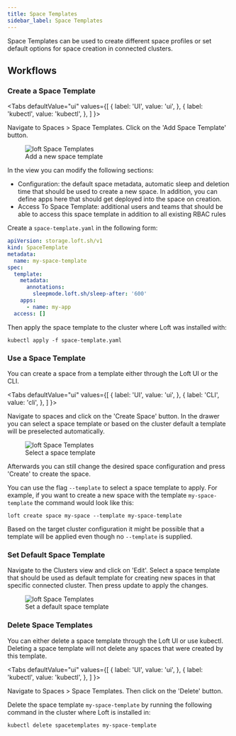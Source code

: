 ```yaml
---
title: Space Templates
sidebar_label: Space Templates
---
```




Space Templates can be used to create different space profiles or set default options for space creation in connected clusters.

## Workflows

### Create a Space Template

<Tabs
    defaultValue="ui"
    values={[
        { label: 'UI', value: 'ui', },
        { label: 'kubectl', value: 'kubectl', },
    ]
}>
<TabItem value="ui">

Navigate to Spaces > Space Templates. Click on the 'Add Space Template' button.

<figure>
    <img src="/docs/media/v1/ui/space-templates/add_space_template.png" alt="loft Space Templates" />
    <figcaption>Add a new space template</figcaption>
</figure>

In the view you can modify the following sections:

- Configuration: the default space metadata, automatic sleep and deletion time that should be used to create a new space. In addition, you can define apps here that should get deployed into the space on creation.
- Access To Space Template: additional users and teams that should be able to access this space template in addition to all existing RBAC rules

</TabItem>
<TabItem value="kubectl">

Create a `space-template.yaml` in the following form:

```yaml
apiVersion: storage.loft.sh/v1
kind: SpaceTemplate
metadata:
  name: my-space-template
spec:
  template:
    metadata:
      annotations:
        sleepmode.loft.sh/sleep-after: '600'
    apps:
      - name: my-app
  access: []
```
    
Then apply the space template to the cluster where Loft was installed with:

```
kubectl apply -f space-template.yaml
```

</TabItem>
</Tabs>

### Use a Space Template

You can create a space from a template either through the Loft UI or the CLI.

<Tabs
    defaultValue="ui"
    values={[
        { label: 'UI', value: 'ui', },
        { label: 'CLI', value: 'cli', },
    ]
}>
<TabItem value="ui">

Navigate to spaces and click on the 'Create Space' button. In the drawer you can select a space template or based on the cluster default a template will be preselected automatically.

<figure>
    <img src="/docs/media/v1/ui/space-templates/select_space_template.png" alt="loft Space Templates" />
    <figcaption>Select a space template</figcaption>
</figure>

Afterwards you can still change the desired space configuration and press 'Create' to create the space.

</TabItem>
<TabItem value="cli">

You can use the flag `--template` to select a space template to apply. For example, if you want to create a new space with the template `my-space-template` the command would look like this:

```
loft create space my-space --template my-space-template
```

Based on the target cluster configuration it might be possible that a template will be applied even though no `--template` is supplied.

</TabItem>
</Tabs>


### Set Default Space Template

Navigate to the Clusters view and click on 'Edit'. Select a space template that should be used as default template for creating new spaces in that specific connected cluster. Then press update to apply the changes.

<figure>
    <img src="/docs/media/v1/ui/space-templates/default_space_template.png" alt="loft Space Templates" />
    <figcaption>Set a default space template</figcaption>
</figure>

### Delete Space Templates

You can either delete a space template through the Loft UI or use kubectl. Deleting a space template will not delete any spaces that were created by this template.

<Tabs
    defaultValue="ui"
    values={[
        { label: 'UI', value: 'ui', },
        { label: 'kubectl', value: 'kubectl', },
    ]
    }>
<TabItem value="ui">

Navigate to Spaces > Space Templates. Then click on the 'Delete' button.

</TabItem>
<TabItem value="kubectl">

Delete the space template `my-space-template` by running the following command in the cluster where Loft is installed in:

```
kubectl delete spacetemplates my-space-template
```

</TabItem>
</Tabs>


